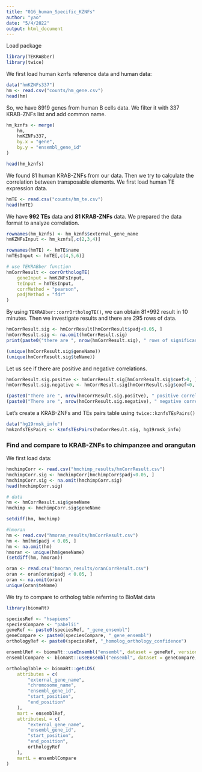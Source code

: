 ```yaml
---
title: "016_human_Specific_KZNFs"
author: "yao"
date: "5/4/2022"
output: html_document
---
```


Load package

```r
library(TEKRABber)
library(twice)
```

We first load human kznfs reference data and human data:

```r
data("hmKZNFs337")
hm <- read.csv("counts/hm_gene.csv")
head(hm)
```
So, we have 8919 genes from human B cells data. We filter it with 337 KRAB-ZNFs 
list and add common name.

```r
hm_kznfs <- merge(
    hm, 
    hmKZNFs337,
    by.x = "gene",
    by.y = "ensembl_gene_id"
)

head(hm_kznfs)
```
We found 81 human KRAB-ZNFs from our data. Then we try to calculate the 
correlation between transposable elements. We first load human TE expression 
data.

```r
hmTE <- read.csv("counts/hm_te.csv")
head(hmTE)
```
We have **992 TEs** data and **81 KRAB-ZNFs** data. We prepared the data format
 to analyze correlation.

```r
rownames(hm_kznfs) <- hm_kznfs$external_gene_name
hmKZNFsInput <- hm_kznfs[,c(2,3,4)]

rownames(hmTE) <- hmTE$name
hmTEsInput <- hmTE[,c(4,5,6)]

# use TEKRABber function
hmCorrResult <- corrOrthologTE(
    geneInput = hmKZNFsInput,
    teInput = hmTEsInput,
    corrMethod = "pearson",
    padjMethod = "fdr"
)
```

By using `TEKRABber::corrOrthologTE()`, we can obtain 81*992 result in 10 
minutes. Then we investigate results and there are 295 rows of data.

```r
hmCorrResult.sig <- hmCorrResult[hmCorrResult$padj<0.05, ]
hmCorrResult.sig <- na.omit(hmCorrResult.sig)
print(paste0("there are ", nrow(hmCorrResult.sig), " rows of significant results"))

```
```r
(unique(hmCorrResult.sig$geneName))
(unique(hmCorrResult.sig$teName))
```
Let us see if there are positive and negative correlations.

```r
hmCorrResult.sig.positve <- hmCorrResult.sig[hmCorrResult.sig$coef>0, ]
hmCorrResult.sig.negative <- hmCorrResult.sig[hmCorrResult.sig$coef<0, ]

(paste0("There are ", nrow(hmCorrResult.sig.positve), " positive correlation"))
(paste0("There are ", nrow(hmCorrResult.sig.negative), " negative correlation"))
```
Let's create a KRAB-ZNFs and TEs pairs table using `twice::kznfsTEsPairs()`
```r
data("hg19rmsk_info")
hmkznfsTEsPairs <- kznfsTEsPairs(hmCorrResult.sig, hg19rmsk_info)
```
### Find and compare to KRAB-ZNFs to chimpanzee and orangutan  
We first load data:

```r
hmchimpCorr <- read.csv("hmchimp_results/hmCorrResult.csv")
hmchimpCorr.sig <- hmchimpCorr[hmchimpCorr$padj<0.05, ]
hmchimpCorr.sig <- na.omit(hmchimpCorr.sig)
head(hmchimpCorr.sig)
```
```r
# data
hm <- hmCorrResult.sig$geneName
hmchimp <- hmchimpCorr.sig$geneName

setdiff(hm, hmchimp)
```

```r
#hmoran
hm <- read.csv("hmoran_results/hmCorrResult.csv")
hm <- hm[hm$padj < 0.05, ]
hm <- na.omit(hm)
hmoran <- unique(hm$geneName)
(setdiff(hm, hmoran))

oran <- read.csv("hmoran_results/oranCorrResult.csv")
oran <- oran[oran$padj < 0.05, ]
oran <- na.omit(oran)
unique(oran$teName)
```

We try to compare to ortholog table referring to BioMat data
```r
library(biomaRt)

speciesRef <- "hsapiens"
speciesCompare <- "pabelii"
geneRef <- paste0(speciesRef, "_gene_ensembl")
geneCompare <- paste0(speciesCompare, "_gene_ensembl")
orthologyRef <- paste0(speciesRef, "_homolog_orthology_confidence")

ensemblRef <- biomaRt::useEnsembl("ensembl", dataset = geneRef, version = "105")
ensemblCompare <- biomaRt::useEnsembl("ensembl", dataset = geneCompare, version = "105")

orthologTable <- biomaRt::getLDS(
    attributes = c(
        "external_gene_name",
        "chromosome_name",
        "ensembl_gene_id",
        "start_position",
        "end_position"
    ),
    mart = ensemblRef,
    attributesL = c(
        "external_gene_name",
        "ensembl_gene_id",
        "start_position",
        "end_position",
        orthologyRef
    ),
    martL = ensemblCompare
)

```

